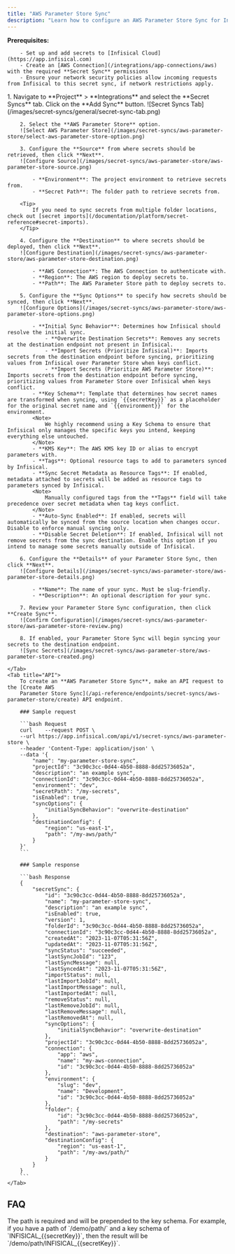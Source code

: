 ```yaml
---
title: "AWS Parameter Store Sync"
description: "Learn how to configure an AWS Parameter Store Sync for Infisical."
---
```


**Prerequisites:**

        - Set up and add secrets to [Infisical Cloud](https://app.infisical.com)
        - Create an [AWS Connection](/integrations/app-connections/aws) with the required **Secret Sync** permissions
        - Ensure your network security policies allow incoming requests from Infisical to this secret sync, if network restrictions apply.

<Tabs>
    <Tab title="Infisical UI">
        1. Navigate to **Project** > **Integrations** and select the **Secret Syncs** tab. Click on the **Add Sync** button.
        ![Secret Syncs Tab](/images/secret-syncs/general/secret-sync-tab.png)

        2. Select the **AWS Parameter Store** option.
        ![Select AWS Parameter Store](/images/secret-syncs/aws-parameter-store/select-aws-parameter-store-option.png)

        3. Configure the **Source** from where secrets should be retrieved, then click **Next**.
        ![Configure Source](/images/secret-syncs/aws-parameter-store/aws-parameter-store-source.png)

            - **Environment**: The project environment to retrieve secrets from.
            - **Secret Path**: The folder path to retrieve secrets from.

        <Tip>
            If you need to sync secrets from multiple folder locations, check out [secret imports](/documentation/platform/secret-reference#secret-imports).
        </Tip>

        4. Configure the **Destination** to where secrets should be deployed, then click **Next**.
        ![Configure Destination](/images/secret-syncs/aws-parameter-store/aws-parameter-store-destination.png)

            - **AWS Connection**: The AWS Connection to authenticate with.
            - **Region**: The AWS region to deploy secrets to.
            - **Path**: The AWS Parameter Store path to deploy secrets to.

        5. Configure the **Sync Options** to specify how secrets should be synced, then click **Next**.
        ![Configure Options](/images/secret-syncs/aws-parameter-store/aws-parameter-store-options.png)

            - **Initial Sync Behavior**: Determines how Infisical should resolve the initial sync.
                - **Overwrite Destination Secrets**: Removes any secrets at the destination endpoint not present in Infisical.
                - **Import Secrets (Prioritize Infisical)**: Imports secrets from the destination endpoint before syncing, prioritizing values from Infisical over Parameter Store when keys conflict.
                - **Import Secrets (Prioritize AWS Parameter Store)**: Imports secrets from the destination endpoint before syncing, prioritizing values from Parameter Store over Infisical when keys conflict.
            - **Key Schema**: Template that determines how secret names are transformed when syncing, using `{{secretKey}}` as a placeholder for the original secret name and `{{environment}}` for the environment.
            <Note>
                We highly recommend using a Key Schema to ensure that Infisical only manages the specific keys you intend, keeping everything else untouched.
            </Note>
            - **KMS Key**: The AWS KMS key ID or alias to encrypt parameters with.
            - **Tags**: Optional resource tags to add to parameters synced by Infisical.
            - **Sync Secret Metadata as Resource Tags**: If enabled, metadata attached to secrets will be added as resource tags to parameters synced by Infisical.
            <Note>
                Manually configured tags from the **Tags** field will take precedence over secret metadata when tag keys conflict.
            </Note>
            - **Auto-Sync Enabled**: If enabled, secrets will automatically be synced from the source location when changes occur. Disable to enforce manual syncing only.
            - **Disable Secret Deletion**: If enabled, Infisical will not remove secrets from the sync destination. Enable this option if you intend to manage some secrets manually outside of Infisical.

        6. Configure the **Details** of your Parameter Store Sync, then click **Next**.
        ![Configure Details](/images/secret-syncs/aws-parameter-store/aws-parameter-store-details.png)

            - **Name**: The name of your sync. Must be slug-friendly.
            - **Description**: An optional description for your sync.

        7. Review your Parameter Store Sync configuration, then click **Create Sync**.
        ![Confirm Configuration](/images/secret-syncs/aws-parameter-store/aws-parameter-store-review.png)

        8. If enabled, your Parameter Store Sync will begin syncing your secrets to the destination endpoint.
        ![Sync Secrets](/images/secret-syncs/aws-parameter-store/aws-parameter-store-created.png)

    </Tab>
    <Tab title="API">
        To create an **AWS Parameter Store Sync**, make an API request to the [Create AWS
        Parameter Store Sync](/api-reference/endpoints/secret-syncs/aws-parameter-store/create) API endpoint.

        ### Sample request

        ```bash Request
        curl    --request POST \
        --url https://app.infisical.com/api/v1/secret-syncs/aws-parameter-store \
        --header 'Content-Type: application/json' \
        --data '{
            "name": "my-parameter-store-sync",
            "projectId": "3c90c3cc-0d44-4b50-8888-8dd25736052a",
            "description": "an example sync",
            "connectionId": "3c90c3cc-0d44-4b50-8888-8dd25736052a",
            "environment": "dev",
            "secretPath": "/my-secrets",
            "isEnabled": true,
            "syncOptions": {
                "initialSyncBehavior": "overwrite-destination"
            },
            "destinationConfig": {
                "region": "us-east-1",
                "path": "/my-aws/path/"
            }
        }'
        ```

        ### Sample response

        ```bash Response
        {
            "secretSync": {
                "id": "3c90c3cc-0d44-4b50-8888-8dd25736052a",
                "name": "my-parameter-store-sync",
                "description": "an example sync",
                "isEnabled": true,
                "version": 1,
                "folderId": "3c90c3cc-0d44-4b50-8888-8dd25736052a",
                "connectionId": "3c90c3cc-0d44-4b50-8888-8dd25736052a",
                "createdAt": "2023-11-07T05:31:56Z",
                "updatedAt": "2023-11-07T05:31:56Z",
                "syncStatus": "succeeded",
                "lastSyncJobId": "123",
                "lastSyncMessage": null,
                "lastSyncedAt": "2023-11-07T05:31:56Z",
                "importStatus": null,
                "lastImportJobId": null,
                "lastImportMessage": null,
                "lastImportedAt": null,
                "removeStatus": null,
                "lastRemoveJobId": null,
                "lastRemoveMessage": null,
                "lastRemovedAt": null,
                "syncOptions": {
                    "initialSyncBehavior": "overwrite-destination"
                },
                "projectId": "3c90c3cc-0d44-4b50-8888-8dd25736052a",
                "connection": {
                    "app": "aws",
                    "name": "my-aws-connection",
                    "id": "3c90c3cc-0d44-4b50-8888-8dd25736052a"
                },
                "environment": {
                    "slug": "dev",
                    "name": "Development",
                    "id": "3c90c3cc-0d44-4b50-8888-8dd25736052a"
                },
                "folder": {
                    "id": "3c90c3cc-0d44-4b50-8888-8dd25736052a",
                    "path": "/my-secrets"
                },
                "destination": "aws-parameter-store",
                "destinationConfig": {
                    "region": "us-east-1",
                    "path": "/my-aws/path/"
                }
            }
        }
        ```
    </Tab>
</Tabs>

## FAQ

<AccordionGroup>
    <Accordion title="What's the relationship between 'path' and 'key schema'?">
        The path is required and will be prepended to the key schema. For example, if you have a path of `/demo/path/` and a key schema of `INFISICAL_{{secretKey}}`, then the result will be `/demo/path/INFISICAL_{{secretKey}}`.
    </Accordion>
</AccordionGroup>
